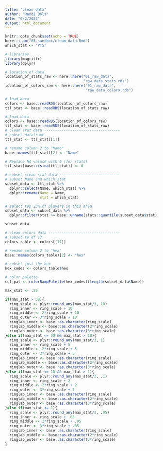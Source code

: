 ```yaml
---
title: "clean data"
author: "Randi Bolt"
date: "6/2/2022"
output: html_document
---
```


```r
knitr::opts_chunk$set(echo = TRUE)
here::i_am("05_sandbox/clean_data.Rmd")
which_stat <- "PTS"
```

```r
# libraries 
library(magrittr)
library(dplyr)

# location of data 
location_of_stats_raw <- here::here("01_raw_data",
                                    "raw_data_stats.rds")
location_of_colors_raw <- here::here("01_raw_data",
                                     "raw_data_colors.rds")

# load data 
colors <- base::readRDS(location_of_colors_raw)
ttl_stat <- base::readRDS(location_of_stats_raw)
```

```r
# load data 
colors <- base::readRDS(location_of_colors_raw)
ttl_stat <- base::readRDS(location_of_stats_raw)
# clean stat data -----------------------------------
# subset dataframe 
ttl_stat <- ttl_stat[[1]]

# rename column 2 to "Name"
base::names(ttl_stat)[2] <- "Name"

# Replace NA valuse with 0 (for stats)
ttl_stat[base::is.na(ttl_stat)] <- 0

# subset clean stat data ----------------------------
# subset Name and which_stat
subset_data <- ttl_stat %>%
  dplyr::select(Name, which_stat) %>%
  dplyr::rename(Name = Name,
                stat = which_stat) 

# select top 25% of players in this area
subset_data <- subset_data %>%
  dplyr::filter(stat >= base::unname(stats::quantile(subset_data$stat))[4])

subset_data

# clean colors data ---------------------------------
# subset to df 17 
colors_table <- colors[[17]]

# rename column 2 to "hex"
base::names(colors_table)[2] <- "hex"

# subset just the hex 
hex_codes <- colors_table$hex

# color palette 
col_pal <- colorRampPalette(hex_codes)(length(subset_data$Name))
```

```r
max_stat <- .55

if(max_stat > 50){
  ring_scale <- plyr::round_any(max_stat/3, 10)
  ring_inner <- ring_scale + 10
  ring_middle <- 2*ring_scale + 10 
  ring_outer <- 3*ring_scale + 10
  ringlab_inner <- base::as.character(ring_scale)
  ringlab_middle <- base::as.character(2*ring_scale)
  ringlab_outer <- base::as.character(3*ring_scale)
}else if(max_stat <= 50 && max_stat > 10){
  ring_scale <- plyr::round_any(max_stat/3, 1)
  ring_inner <- ring_scale + 5
  ring_middle <- 2*ring_scale + 5 
  ring_outer <- 3*ring_scale + 5
  ringlab_inner <- base::as.character(ring_scale)
  ringlab_middle <- base::as.character(2*ring_scale)
  ringlab_outer <- base::as.character(3*ring_scale)
}else if(max_stat <= 10 && max_stat > 1){
  ring_scale <- plyr::round_any(max_stat/3, .1)
  ring_inner <- ring_scale + 2
  ring_middle <- 2*ring_scale + 2 
  ring_outer <- 3*ring_scale + 2
  ringlab_inner <- base::as.character(ring_scale)
  ringlab_middle <- base::as.character(2*ring_scale)
  ringlab_outer <- base::as.character(3*ring_scale)
}else if(max_stat <= 1){
  ring_scale <- plyr::round_any(max_stat/3, .05)
  ring_inner <- ring_scale + .05
  ring_middle <- 2*ring_scale + .05 
  ring_outer <- 3*ring_scale + .05
  ringlab_inner <- base::as.character(ring_scale)
  ringlab_middle <- base::as.character(2*ring_scale)
  ringlab_outer <- base::as.character(3*ring_scale)
}
```






